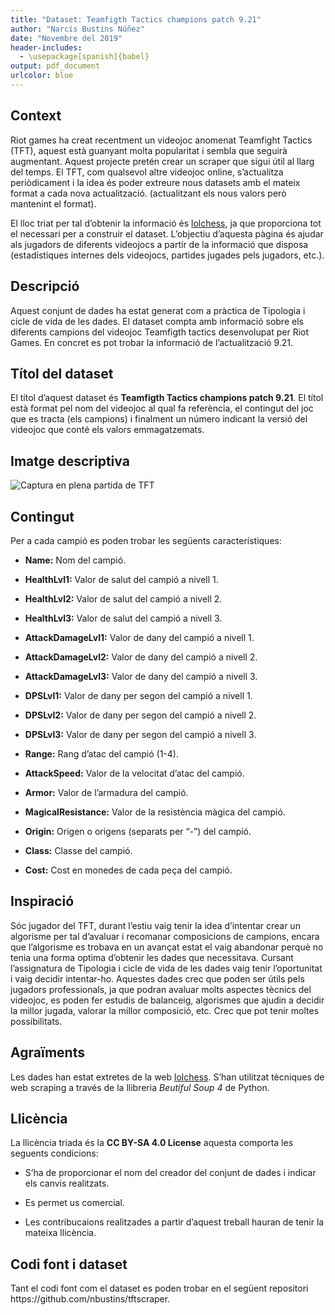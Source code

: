 ```yaml
---
title: "Dataset: Teamfigth Tactics champions patch 9.21"
author: "Narcís Bustins Núñez"
date: "Novembre del 2019"
header-includes:
  - \usepackage[spanish]{babel}
output: pdf_document
urlcolor: blue
---
```


## Context

Riot games ha creat recentment un videojoc anomenat Teamfight Tactics (TFT), aquest està guanyant molta popularitat i sembla que seguirà augmentant. Aquest projecte pretén crear un scraper que sigui útil al llarg del temps. El TFT, com qualsevol altre videojoc online, s'actualitza periòdicament i la idea és poder extreure nous datasets amb el mateix format a cada nova actualització. (actualitzant els nous valors però mantenint el format).

El lloc triat per tal d'obtenir la informació és [lolchess](https://lolchess.gg/), ja que proporciona tot el necessari per a construir el dataset. L'objectiu d'aquesta pàgina és ajudar als jugadors de diferents videojocs a partir de la informació que disposa (estadístiques internes dels videojocs, partides jugades pels jugadors, etc.). 

## Descripció

Aquest conjunt de dades ha estat generat com a pràctica de Tipologia i cicle de vida de les dades. El dataset compta amb informació sobre els diferents campions del videojoc Teamfigth tactics desenvolupat per Riot Games. En concret es pot trobar la informació de l'actualització 9.21. 

## Títol del dataset
  
El títol d'aquest dataset és **Teamfigth Tactics champions patch 9.21**. El títol està format pel nom del videojoc al qual fa referència,  el contingut del joc que es tracta (els campions) i finalment un número indicant la versió del videojoc que conté els valors emmagatzemats.


## Imatge descriptiva
![Captura en plena partida de TFT](./tft_game.jpeg)
\newpage

## Contingut 

Per a cada campió es poden trobar les següents característiques:

* **Name:** Nom del campió.

* **HealthLvl1:** Valor de salut del campió a nivell 1.

* **HealthLvl2:** Valor de salut del campió a nivell 2.

* **HealthLvl3:** Valor de salut del campió a nivell 3.

* **AttackDamageLvl1:** Valor de dany del campió a nivell 1.

* **AttackDamageLvl2:** Valor de dany del campió a nivell 2.

* **AttackDamageLvl3:** Valor de dany del campió a nivell 3.

* **DPSLvl1:** Valor de dany per segon del campió a nivell 1.

* **DPSLvl2:** Valor de dany per segon del campió a nivell 2.

* **DPSLvl3:** Valor de dany per segon del campió a nivell 3.

* **Range:** Rang d'atac del campió (1-4).

* **AttackSpeed:** Valor de la velocitat d'atac del campió.

* **Armor:** Valor de l'armadura del campió.

* **MagicalResistance:** Valor de la resistència màgica del campió.

* **Origin:** Origen o origens (separats per "-") del campió.

* **Class:** Classe del campió.

* **Cost:** Cost en monedes de cada peça del campió.

## Inspiració

Sóc jugador del TFT, durant l'estiu vaig tenir la idea d'intentar crear un algorisme per tal d'avaluar i recomanar composicions de campions, encara que l'algorisme es trobava en un avançat estat el vaig abandonar perquè no tenia una forma optima d'obtenir les dades que necessitava. Cursant l'assignatura de Tipologia i cicle de vida de les dades vaig tenir l'oportunitat i vaig decidir intentar-ho. Aquestes dades crec que poden ser útils pels jugadors professionals, ja que podran avaluar molts aspectes tècnics del videojoc, es poden fer estudis de balanceig, algorismes que ajudin a decidir la millor jugada, valorar la millor composició, etc. Crec que pot tenir moltes possibilitats.  

## Agraïments
  
Les dades han estat extretes de la web [lolchess](https://lolchess.gg/). S'han utilitzat tècniques de web scraping a través de la llibreria *Beutiful Soup 4* de Python.
  
## Llicència

La llicència triada és la **CC BY-SA 4.0 License** aquesta comporta les seguents condicions:

* S'ha de proporcionar el nom del creador del conjunt de dades i indicar els canvis realitzats.

* Es permet us comercial.

* Les contribucaions realitzades a partir d'aquest treball hauran de tenir la mateixa llicència.

## Codi font i dataset

Tant el codi font com el dataset es poden trobar en el següent repositori https://github.com/nbustins/tftscraper.



